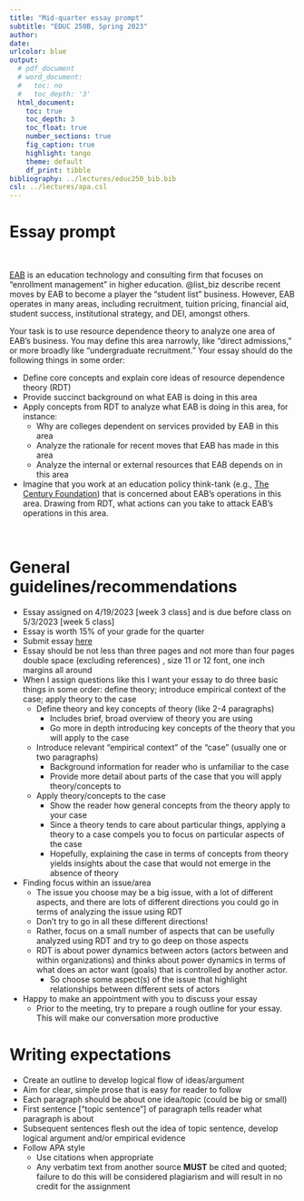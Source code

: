 ```yaml
---
title: "Mid-quarter essay prompt"
subtitle: "EDUC 250B, Spring 2023"
author: 
date: 
urlcolor: blue
output: 
  # pdf_document
  # word_document:
  #   toc: no
  #   toc_depth: '3'
  html_document:
    toc: true
    toc_depth: 3
    toc_float: true
    number_sections: true
    fig_caption: true
    highlight: tango
    theme: default
    df_print: tibble
bibliography: ../lectures/educ250_bib.bib
csl: ../lectures/apa.csl
---
```


# Essay prompt

<br>

[EAB](https://eab.com/) is an education technology and consulting firm that focuses on "enrollment management" in higher education. @list_biz describe recent moves by EAB to become a player the "student list" business. However, EAB operates in many areas, including recruitment, tuition pricing, financial aid, student success, institutional strategy, and DEI, amongst others.

Your task is to use resource dependence theory to analyze one area of EAB's business. You may define this area narrowly, like "direct admissions," or more broadly like "undergraduate recruitment." Your essay should do the following things in some order: 

- Define core concepts and explain core ideas of resource dependence theory (RDT)
- Provide succinct background on what EAB is doing in this area
- Apply concepts from RDT to analyze what EAB is doing in this area, for instance:
  - Why are colleges dependent on services provided by EAB in this area
  - Analyze the rationale for recent moves that EAB has made in this area
  - Analyze the internal or external resources that EAB depends on in this area
- Imagine that you work at an education policy think-tank (e.g., [The Century Foundation](https://tcf.org/)) that is concerned about EAB's operations in this area. Drawing from RDT, what actions can you take to attack EAB's operations in this area.

<br>

# General guidelines/recommendations

- Essay assigned on 4/19/2023 [week 3 class] and is due before class on 5/3/2023 [week 5 class]
- Essay is worth 15% of your grade for the quarter
- Submit essay [here](https://ucla.box.com/s/bpvm0px29093dr9twh7r6mlcd4trf5wh)
- Essay should be not less than three pages and not more than four pages double space (excluding references) , size 11 or 12 font, one inch margins all around
- When I assign questions like this I want your essay to do three basic things in some order: define theory; introduce empirical context of the case; apply theory to the case
  - Define theory and key concepts of theory (like 2-4 paragraphs)
    - Includes brief, broad overview of theory you are using
    - Go more in depth introducing key concepts of the theory that you will apply to the case
  - Introduce relevant "empirical context" of the "case" (usually one or two paragraphs)
    - Background information for reader who is unfamiliar to the case
    - Provide more detail about parts of the case that you will apply theory/concepts to
  - Apply theory/concepts to the case
    - Show the reader how general concepts from the theory apply to your case
    - Since a theory tends to care about particular things, applying a theory to a case compels you to focus on particular aspects of the case
    - Hopefully, explaining the case in terms of concepts from theory  yields insights about the case that would not emerge in the absence of theory
- Finding focus within an issue/area
  - The issue you choose may be a big issue, with a lot of different aspects, and there are lots of different directions you could go in terms of analyzing the issue using RDT
  - Don't try to go in all these different directions!
  - Rather, focus on a small number of aspects that can be usefully analyzed using RDT and try to go deep on those aspects
  - RDT is about power dynamics between actors (actors between and within organizations) and thinks about power dynamics in terms of what does an actor want (goals) that is controlled by another actor. 
    - So choose some aspect(s) of the issue that highlight relationships between different sets of actors
- Happy to make an appointment with you to discuss your essay
  - Prior to the meeting, try to prepare a rough outline for your essay. This will make our conversation more productive

# Writing expectations

- Create an outline to develop logical flow of ideas/argument
- Aim for clear, simple prose that is easy for reader to follow
- Each paragraph should be about one idea/topic (could be big or small)
- First sentence ["topic sentence"] of paragraph tells reader what paragraph is
about
- Subsequent sentences flesh out the idea of topic sentence, develop logical
argument and/or empirical evidence
- Follow APA style
  - Use citations when appropriate
  -	Any verbatim text from another source __MUST__ be cited and quoted; failure to do this will be considered plagiarism and will result in no credit for the assignment

<br>